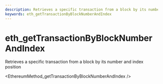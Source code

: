 ```yaml
---
description: Retrieves a specific transaction from a block by its number and index position
keywords: eth_getTransactionByBlockNumberAndIndex
---
```

# eth_getTransactionByBlockNumberAndIndex

Retrieves a specific transaction from a block by its number and index position


<EthereumMethod_getTransactionByBlockNumberAndIndex />
